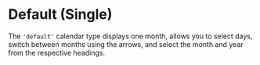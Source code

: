

# Default (Single)

The `'default'` calendar type displays one month, allows you to select days, switch between months using the arrows, and select the month and year from the respective headings.

<Sandbox example="type-of-calendar-default" />
